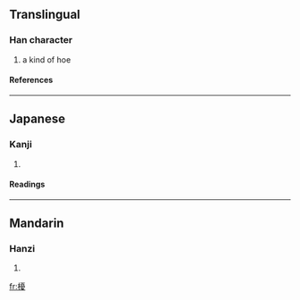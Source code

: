 ==Translingual==
===Han character===
{{Han char|rn=75|rad=木|as=15|sn=19|four=4194<sub>7</sub>|canj=木一月水 (DMBE)}}
# a kind of hoe
====References====
{{Han ref|kx=0559.290|dkj=15787|dj=0949.040|hdz=21313.040|uh=6ACC|ud=27340|bh=F24E|bd=62030}}

----
==Japanese==
===Kanji===
{{ja-kanji|grade=|rs=木15}}
# {{defn|Japanese}} 
====Readings====
{{ja-readings|on=[[ゆう]] (yū), [[う]] (u)|kun=[[ならす]] (narasu)}}

----
==Mandarin==
===Hanzi===
{{cmn-hanzi|pin=[[yōu]] (you1)|wg=yu<sup>1</sup>}}
# {{defn|Mandarin}}

[[fr:櫌]]